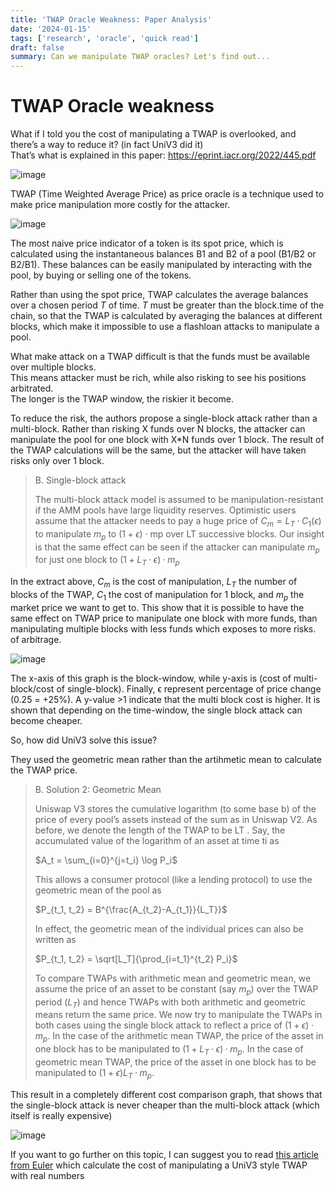 ```yaml
---
title: 'TWAP Oracle Weakness: Paper Analysis'
date: '2024-01-15'
tags: ['research', 'oracle', 'quick read']
draft: false
summary: Can we manipulate TWAP oracles? Let's find out...
---
```


# TWAP Oracle weakness

What if I told you the cost of manipulating a TWAP is overlooked, and there’s a way to reduce it? (in fact UniV3 did it)  
That’s what is explained in this paper: https://eprint.iacr.org/2022/445.pdf 

![image](/static/images/blog/twap-oracle/1-bnw-paper-screenshot.png)

TWAP (Time Weighted Average Price) as price oracle is a technique used to make price manipulation more costly for the attacker.  

![image](/static/images/blog/twap-oracle/2-bnw-twap-uniswap2.png)

The most naive price indicator of a token is its spot price, which is calculated using the instantaneous balances B1 and B2 of a pool (B1/B2 or B2/B1).
These balances can be easily manipulated by interacting with the pool, by buying or selling one of the tokens. 

Rather than using the spot price, TWAP calculates the average balances over a chosen period $T$ of time. 
$T$ must be greater than the block.time of the chain, so that the TWAP is calculated by averaging the balances at different blocks, which make it impossible to use a flashloan attacks to manipulate a pool.  

What make attack on a TWAP difficult is that the funds must be available over multiple blocks.  
This means attacker must be rich, while also risking to see his positions arbitrated.   
The longer is the TWAP window, the riskier it become.  

To reduce the risk, the authors propose a single-block attack rather than a multi-block. Rather than risking X funds over N blocks, the attacker can manipulate the pool for one block with X*N funds over 1 block. 
The result of the TWAP calculations will be the same, but the attacker will have taken risks only over 1 block.

> B. Single-block attack
>
> The multi-block attack model is assumed to be
manipulation-resistant if the AMM pools have large liquidity
reserves. Optimistic users assume that the attacker needs to
pay a huge price of $C_m = L_T · C_1(ϵ)$ to manipulate $m_p$ to
$(1 + ϵ)$ · mp over LT successive blocks. Our insight is that
the same effect can be seen if the attacker can manipulate
$m_p$ for just one block to $(1 + L_T · ϵ) · m_p$

In the extract above, $C_m$ is the cost of manipulation, $L_T$ the number of blocks of the TWAP, $C_1$ the cost of manipulation for 1 block, and $m_p$ the market price we want to get to.
This show that it is possible to have the same effect on TWAP price to manipulate one block with more funds, than manipulating multiple blocks with less funds which exposes to more risks. of arbitrage. 

![image](/static/images/blog/twap-oracle/4-cost-comparison.png)

The x-axis of this graph is the block-window, while y-axis is (cost of multi-block/cost of single-block). Finally, ϵ represent percentage of price change (0.25 = +25%). A y-value >1 indicate that the multi block cost is higher. It is shown that depending on the time-window, the single block attack can become cheaper.

So, how did UniV3 solve this issue? 

They used the geometric mean rather than the artihmetic mean to calculate the TWAP price.

>B. Solution 2: Geometric Mean
> 
> Uniswap V3 stores the cumulative logarithm (to some base
b) of the price of every pool’s assets instead of the sum as in
Uniswap V2. As before, we denote the length of the TWAP
to be LT . Say, the accumulated value of the logarithm of an
asset at time ti as
>
> $A_t = \sum_{i=0}^{j=t_i} \log P_i$
>
> This allows a consumer protocol (like a lending protocol) to
use the geometric mean of the pool as
>
> $P_{t_1, t_2} = B^{\frac{A_{t_2}-A_{t_1}}{L_T}}$
>
> In effect, the geometric mean of the individual prices can also
be written as
>
> $P_{t_1, t_2} = \sqrt[L_T]{\prod_{i=t_1}^{t_2} P_i}$
>
>To compare TWAPs with arithmetic mean and geometric
mean, we assume the price of an asset to be constant (say
$m_p$) over the TWAP period ($L_T$) and hence TWAPs with both
arithmetic and geometric means return the same price. We now
try to manipulate the TWAPs in both cases using the single
block attack to reflect a price of $(1 + ϵ) · m_p$. In the case of
the arithmetic mean TWAP, the price of the asset in one block
has to be manipulated to $(1 + L_T · ϵ) · m_p$. In the case of
geometric mean TWAP, the price of the asset in one block
has to be manipulated to $(1 + ϵ)
L_T · m_p$.

This result in a completely different cost comparison graph, that shows that the single-block attack is never cheaper than the multi-block attack (which itself is really expensive)

![image](/static/images/blog/twap-oracle/6-cost-comparison-bis.png)


If you want to go further on this topic, I can suggest you to read [this article from Euler](https://github.com/euler-xyz/uni-v3-twap-manipulation/blob/master/cost-of-attack.pdf) which calculate the cost of manipulating a UniV3 style TWAP with real numbers 

